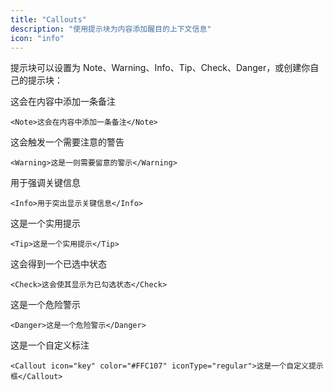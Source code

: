 ```yaml
---
title: "Callouts"
description: "使用提示块为内容添加醒目的上下文信息"
icon: "info"
---
```


提示块可以设置为 Note、Warning、Info、Tip、Check、Danger，或创建你自己的提示块：

<Note>这会在内容中添加一条备注</Note>

```mdx
<Note>这会在内容中添加一条备注</Note>
```

<Warning>这会触发一个需要注意的警告</Warning>

```mdx
<Warning>这是一则需要留意的警示</Warning>
```

<Info>用于强调关键信息</Info>

```mdx
<Info>用于突出显示关键信息</Info>
```

<Tip>这是一个实用提示</Tip>

```mdx
<Tip>这是一个实用提示</Tip>
```

<Check>这会得到一个已选中状态</Check>

```mdx
<Check>这会使其显示为已勾选状态</Check>
```

<Danger>这是一个危险警示</Danger>

```mdx
<Danger>这是一个危险警示</Danger>
```

<Callout icon="key" color="#FFC107" iconType="regular"> 这是一个自定义标注</Callout>

```mdx 换行
<Callout icon="key" color="#FFC107" iconType="regular">这是一个自定义提示框</Callout>
```
